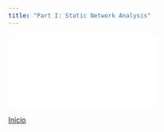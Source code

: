 ```yaml
---
title: "Part I: Static Network Analysis"
---
```


<object data="PDFs/Part_I.pdf" width="750px" height="750px">
    <embed src="PDFs/Part_I.pdf">
    </embed>
</object>


[Inicio](index.html)